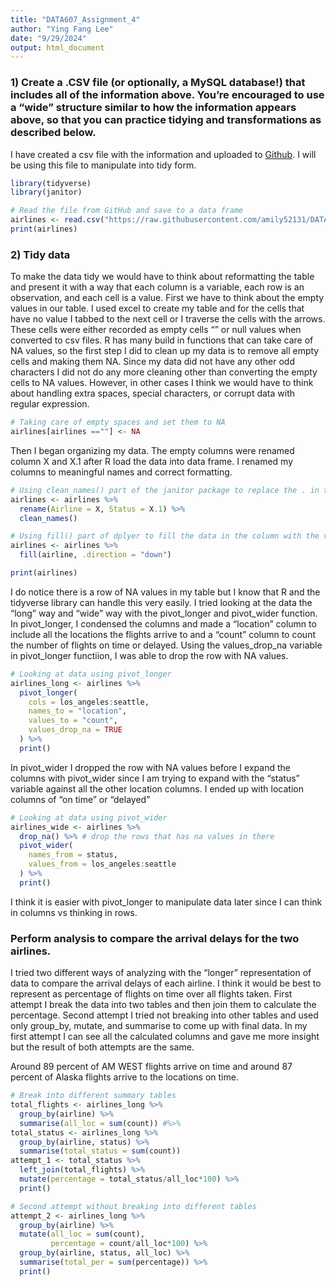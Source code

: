 ```yaml
---
title: "DATA607_Assignment_4"
author: "Ying Fang Lee"
date: "9/29/2024"
output: html_document
---
```


### 1) Create a .CSV file (or optionally, a MySQL database!) that includes all of the information above. You’re encouraged to use a “wide” structure similar to how the information appears above, so that you can practice tidying and transformations as described below.

I have created a csv file with the information and uploaded to [Github](https://raw.githubusercontent.com/amily52131/DATA607/refs/heads/main/Assignment_4/Tifdying%20and%20Transforming%20Data.csv). I will be using this file to manipulate into tidy form.

```r
library(tidyverse)
library(janitor)

# Read the file from GitHub and save to a data frame
airlines <- read.csv("https://raw.githubusercontent.com/amily52131/DATA607/refs/heads/main/Assignment_4/Tifdying%20and%20Transforming%20Data.csv")
print(airlines)
```


### 2) Tidy data

To make the data tidy we would have to think about reformatting the table and present it with a way that each column is a variable, each row is an observation, and each cell is a value. First we have to think about the empty values in our table. I used excel to create my table and for the cells that have no value I tabbed to the next cell or I traverse the cells with the arrows. These cells were either recorded as empty cells "" or null values when converted to csv files. R has many build in functions that can take care of NA values, so the first step I did to clean up my data is to remove all empty cells and making them NA. Since my data did not have any other odd characters I did not do any more cleaning other than converting the empty cells to NA values. However, in other cases I think we would have to think about handling extra spaces, special characters, or corrupt data with regular expression. 

```r
# Taking care of empty spaces and set them to NA
airlines[airlines ==""] <- NA
```

Then I began organizing my data. The empty columns were renamed column X and X.1 after R load the data into data frame. I renamed my columns to meaningful names and correct formatting.

```r
# Using clean_names() part of the janitor package to replace the . in the names and remove space for the column name
airlines <- airlines %>% 
  rename(Airline = X, Status = X.1) %>% 
  clean_names()

# Using fill() part of dplyer to fill the data in the column with the value from before until a different value is encountered
airlines <- airlines %>% 
  fill(airline, .direction = "down")

print(airlines)
```
I do notice there is a row of NA values in my table but I know that R and the tidyverse library can handle this very easily. I tried looking at the data the "long" way and "wide" way with the pivot_longer and pivot_wider function.  
In pivot_longer, I condensed the columns and made a "location" column to include all the locations the flights arrive to and a "count" column to count the number of flights on time or delayed. Using the values_drop_na variable in pivot_longer functiion, I was able to drop the row with NA values. 
```r
# Looking at data using pivot_longer
airlines_long <- airlines %>% 
  pivot_longer(
    cols = los_angeles:seattle,
    names_to = "location",
    values_to = "count",
    values_drop_na = TRUE
  ) %>% 
  print()


```
In pivot_wider I dropped the row with NA values before I expand the columns with pivot_wider since I am trying to expand with the "status" variable against all the other location columns. I ended up with location columns of "on time" or "delayed"
```r
# Looking at data using pivot_wider
airlines_wide <- airlines %>% 
  drop_na() %>% # drop the rows that has na values in there
  pivot_wider(
    names_from = status,
    values_from = los_angeles:seattle
  ) %>% 
  print()
```

I think it is easier with pivot_longer to manipulate data later since I can think in columns vs thinking in rows. 

### Perform analysis to compare the arrival delays for the two airlines.
I tried two different ways of analyzing with the "longer" representation of data to compare the arrival delays of each airline. I think it would be best to represent as percentage of flights on time over all flights taken. First attempt I break the data into two tables and then join them to calculate the percentage. Second attempt I tried not breaking into other tables and used only group_by, mutate, and summarise to come up with final data. In my first attempt I can see all the calculated columns and gave me more insight but the result of both attempts are the same. 

Around 89 percent of AM WEST flights arrive on time and around 87 percent of Alaska flights arrive to the locations on time.

```r
# Break into different summary tables 
total_flights <- airlines_long %>% 
  group_by(airline) %>% 
  summarise(all_loc = sum(count)) #%>% 
total_status <- airlines_long %>% 
  group_by(airline, status) %>% 
  summarise(total_status = sum(count))
attempt_1 <- total_status %>%
  left_join(total_flights) %>% 
  mutate(percentage = total_status/all_loc*100) %>% 
  print()

# Second attempt without breaking into different tables
attempt_2 <- airlines_long %>% 
  group_by(airline) %>% 
  mutate(all_loc = sum(count),
         percentage = count/all_loc*100) %>% 
  group_by(airline, status, all_loc) %>% 
  summarise(total_per = sum(percentage)) %>% 
  print()

```

